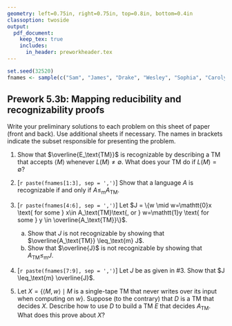 ```yaml
---
geometry: left=0.75in, right=0.75in, top=0.8in, bottom=0.4in
classoption: twoside
output: 
  pdf_document:
    keep_tex: true
    includes:
      in_header: preworkheader.tex
---
```


```r
set.seed(32520)
fnames <- sample(c("Sam", "James", "Drake", "Wesley", "Sophia", "Carolyn", "Trevor", "Tristan", "Ryley"))
```

## Prework 5.3b: Mapping reducibility and recognizability proofs

Write your preliminary solutions to each problem on this sheet of paper (front and back). Use additional sheets if necessary. The names in brackets indicate the subset responsible for presenting the problem.

1. Show that $\overline{E_\text{TM}}$ is recognizable by describing a TM that accepts $\langle M \rangle$ whenever $L(M) \neq \emptyset$. What does your TM do if $L(M) = \emptyset$?

2. [`r paste(fnames[1:3], sep = ',')`] Show that a language $A$ is recognizable if and only if $A \leq_\text{m} A_\text{TM}$.

3. [`r paste(fnames[4:6], sep = ',')`] Let $J = \{w \mid w=\mathtt{0}x \text{ for some } x\in A_\text{TM}\text{, or } w=\mathtt{1}y \text{ for some } y \in \overline{A_\text{TM}}\}$.
    a. Show that $J$ is not recognizable by showing that $\overline{A_\text{TM}} \leq_\text{m} J$. 
    b. Show that $\overline{J}$ is not recognizable by showing that $A_\text{TM} \leq_\text{m} J$. 

4. [`r paste(fnames[7:9], sep = ',')`] Let $J$ be as given in #3. Show that $J \leq_\text{m} \overline{J}$.

5. Let $X = \{\langle M, w\rangle \mid M \text{ is a single-tape TM that never writes over its input when computing on }w\}$. Suppose (to the contrary) that $D$ is a TM that decides $X$. Describe how to use $D$ to build a TM $E$ that decides $A_\text{TM}$. What does this prove about $X$? 

\medskip
\mbox{}\xrfill[2pt]{1pt}\textsc{\small begin your solutions below this line}\xrfill[2pt]{1pt}\mbox{}

    